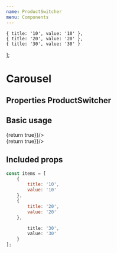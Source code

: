 ```yaml
---
name: ProductSwitcher
menu: Components
---
```




    { title: '10', value: '10' },
    { title: '20', value: '20' },
    { title: '30', value: '30' }
];

# Carousel

## Properties ProductSwitcher
<PropsTable of={ProductSwitcher} />

## Basic usage

<Playground wrapper={Wrapper}>
    <ProductSwitcher items={items} onChange={() => {return true}}/>
    <div style={{ width: '300px', margin: '20px 0 0 0' }}>
        <ProductSwitcher items={items} theme="tariff-showcase" onChange={() => {return true}}/>
    </div>
</Playground>

## Included props

``` javascript
const items = [
    {
        title: '10',
        value: '10'
    },
    {
        title: '20',
        value: '20'
    },

        title: '30',
        value: '30'
    }
];
```
